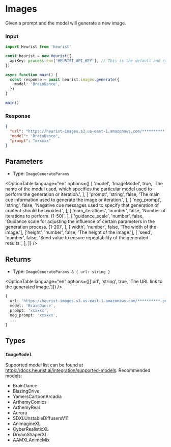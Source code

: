 
# Images

Given a prompt and the model will generate a new image.

### Input

```ts {8-10} copy
import Heurist from 'heurist'

const heurist = new Heurist({
  apiKey: process.env['HEURIST_API_KEY'], // This is the default and can be omitted
})

async function main() {
  const response = await heurist.images.generate({
    model: 'BrainDance',
  })
}

main()
```

### Response

```json
{
  "url": "https://heurist-images.s3.us-east-1.amazonaws.com/**********.png",
  "model": "BrainDance",
  "prompt": "xxxxxx"
}
```

## Parameters

- Type: `ImageGenerateParams`

<OptionTable
  language="en"
  options={[
    [
      'model',
      'ImageModel',
      true,
      'The name of the model used, which specifies the particular model used to perform the generation or iteration.',
    ],
    [
      'prompt',
      'string',
      false,
      'The main cue information used to generate the image or iteration.',
    ],
    [
      'neg_prompt',
      'string',
      false,
      'Negative cue messages used to specify that generation of content should be avoided.',
    ],
    [
      'num_iterations',
      'number',
      false,
      'Number of iterations to perform. (1-50)',
    ],
    [
      'guidance_scale',
      'number',
      false,
      'Guidance scale for adjusting the influence of certain parameters in the generation process. (1-20)',
    ],
    ['width', 'number', false, 'The width of the image.'],
    ['height', 'number', false, 'The height of the image.'],
    [
      'seed',
      'number',
      false,
      'Seed value to ensure repeatability of the generated results.',
    ],
  ]}
/>

## Returns

- Type: `ImageGenerateParams & { url: string }`

<OptionTable
  language="en"
  options={[['url', 'string', true, 'The URL link to the generated image.']]}
/>

```ts copy
{
  url: 'https://heurist-images.s3.us-east-1.amazonaws.com/**********.png',
  model: 'BrainDance',
  prompt: 'xxxxxx',
  neg_prompt: 'xxxxxx',
  ...
}
```

## Types

### `ImageModel`

Supported model list can be found at https://docs.heurist.ai/integration/supported-models. Recommended models:

- BrainDance
- BlazingDrive
- YamersCartoonArcadia
- ArthemyComics
- ArthemyReal
- Aurora
- SDXLUnstableDiffusersV11
- AnimagineXL
- CyberRealisticXL
- DreamShaperXL
- AAMXLAnimeMix
